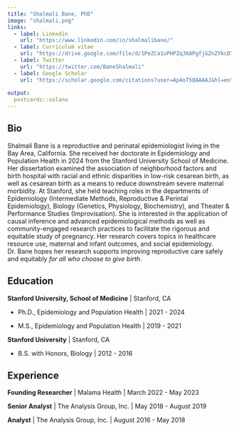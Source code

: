 ```yaml
---
title: "Shalmali Bane, PhD"
image: "shalmali.png"
links:
  - label: Linkedin
    url: "https://www.linkedin.com/in/shalmalibane/"
  - label: Curriculum vitae
    url: "https://drive.google.com/file/d/1PeZCa1uPHPZqJKAPgfjGZnZYkcD7CN_1/view?usp=sharing"
  - label: Twitter
    url: "https://twitter.com/BaneShalmali"
  - label: Google Scholar
    url: "https://scholar.google.com/citations?user=Ap4oT5QAAAAJ&hl=en"
    
output:
  postcards::solana
---
```

 
## Bio

Shalmali Bane is a reproductive and perinatal epidemiologist living in the Bay Area, California. She received her doctorate in Epidemiology and Population Health in 2024 from the Stanford University School of Medicine. Her dissertation examined the association of neighborhood factors and birth hospital with racial and ethnic 
disparities in low-risk cesarean birth, as well as cesarean birth as a means to reduce downstream severe maternal morbidity. At Stanford, she held teaching roles in the departments of Epidemiology (Intermediate Methods, Reproductive & Perintal Epidemiology), Biology (Genetics, Physiology, Biochemistry), and Theater & Performance Studies (Improvisation). She is interested in the application of causal inference and advanced epidemiological methods as well as community-engaged research practices to facilitate the rigorous and equitable study of pregnancy. Her research covers topics in healthcare resource use, maternal and infant outcomes, and social epidemiology. Dr. Bane hopes her research supports improving reproductive care safely and equitably *for all who choose to give birth*.

## Education

**Stanford University, School of Medicine** | Stanford, CA

 - Ph.D., Epidemiology and Population Health | 2021 - 2024

 - M.S., Epidemiology and Population Health | 2019 - 2021

**Stanford University** | Stanford, CA

 - B.S. with Honors, Biology | 2012 - 2016

## Experience

**Founding Researcher** | Malama Health | March 2022 - May 2023

**Senior Analyst** | The Analysis Group, Inc. | May 2018 - August 2019

**Analyst** | The Analysis Group, Inc. | August 2016 - May 2018
